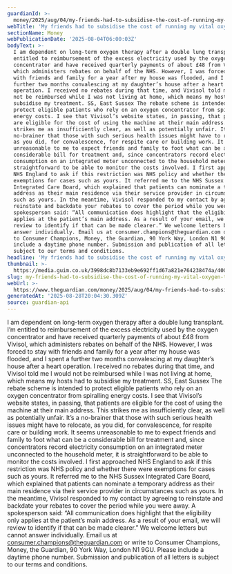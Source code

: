 ```yaml
---
guardianId: >-
  money/2025/aug/04/my-friends-had-to-subsidise-the-cost-of-running-my-vital-oxygen-therapy
webTitle: 'My friends had to subsidise the cost of running my vital oxygen therapy '
sectionName: Money
webPublicationDate: '2025-08-04T06:00:03Z'
bodyText: >-
  I am dependent on long-term oxygen therapy after a double lung transplant. I’m
  entitled to reimbursement of the excess electricity used by the oxygen
  concentrator and have received quarterly payments of about £48 from Vivisol,
  which administers rebates on behalf of the NHS. However, I was forced to stay
  with friends and family for a year after my house was flooded, and I spent a
  further two months convalescing at my daughter’s house after a heart
  operation. I received no rebates during that time, and Vivisol told me l would
  not be reimbursed while I was not living at home, which means my hosts had to
  subsidise my treatment. SS, East Sussex The rebate scheme is intended to
  protect eligible patients who rely on an oxygen concentrator from spiralling
  energy costs. I see that Vivisol’s website states, in passing, that patients
  are eligible for the cost of using the machine at their main address. This
  strikes me as insufficiently clear, as well as potentially unfair. It’s a
  no-brainer that those with such serious health issues might have to relocate,
  as you did, for convalescence, for respite care or building work. It seems
  unreasonable to me to expect friends and family to foot what can be a
  considerable bill for treatment and, since concentrators record electricity
  consumption on an integrated meter unconnected to the household meter, it is
  straightforward to be able to monitor the costs involved. I first approached
  NHS England to ask if this restriction was NHS policy and whether there were
  exemptions for cases such as yours. It referred me to the NHS Sussex
  Integrated Care Board, which explained that patients can nominate a temporary
  address as their main residence via their service provider in circumstances
  such as yours. In the meantime, Vivisol responded to my contact by agreeing to
  reinstate and backdate your rebates to cover the period while you were away. A
  spokesperson said: “All communication does highlight that the eligibility only
  applies at the patient’s main address. As a result of your email, we will
  review to identify if that can be made clearer.” We welcome letters but cannot
  answer individually. Email us at consumer.champions@theguardian.com or write
  to Consumer Champions, Money, the Guardian, 90 York Way, London N1 9GU. Please
  include a daytime phone number. Submission and publication of all letters is
  subject to our terms and conditions.
headline: 'My friends had to subsidise the cost of running my vital oxygen therapy '
thumbnail: >-
  https://media.guim.co.uk/3998dc8b7133eb9e692ff1d67a821e764238474a/400_87_3305_2644/500.jpg
slug: my-friends-had-to-subsidise-the-cost-of-running-my-vital-oxygen-therapy
webUrl: >-
  https://www.theguardian.com/money/2025/aug/04/my-friends-had-to-subsidise-the-cost-of-running-my-vital-oxygen-therapy
generatedAt: '2025-08-28T20:04:30.309Z'
source: guardian-api
---
```

I am dependent on long-term oxygen therapy after a double lung transplant. I’m entitled to reimbursement of the excess electricity used by the oxygen concentrator and have received quarterly payments of about £48 from Vivisol, which administers rebates on behalf of the NHS. However, I was forced to stay with friends and family for a year after my house was flooded, and I spent a further two months convalescing at my daughter’s house after a heart operation. I received no rebates during that time, and Vivisol told me l would not be reimbursed while I was not living at home, which means my hosts had to subsidise my treatment. SS, East Sussex The rebate scheme is intended to protect eligible patients who rely on an oxygen concentrator from spiralling energy costs. I see that Vivisol’s website states, in passing, that patients are eligible for the cost of using the machine at their main address. This strikes me as insufficiently clear, as well as potentially unfair. It’s a no-brainer that those with such serious health issues might have to relocate, as you did, for convalescence, for respite care or building work. It seems unreasonable to me to expect friends and family to foot what can be a considerable bill for treatment and, since concentrators record electricity consumption on an integrated meter unconnected to the household meter, it is straightforward to be able to monitor the costs involved. I first approached NHS England to ask if this restriction was NHS policy and whether there were exemptions for cases such as yours. It referred me to the NHS Sussex Integrated Care Board, which explained that patients can nominate a temporary address as their main residence via their service provider in circumstances such as yours. In the meantime, Vivisol responded to my contact by agreeing to reinstate and backdate your rebates to cover the period while you were away. A spokesperson said: “All communication does highlight that the eligibility only applies at the patient’s main address. As a result of your email, we will review to identify if that can be made clearer.” We welcome letters but cannot answer individually. Email us at consumer.champions@theguardian.com or write to Consumer Champions, Money, the Guardian, 90 York Way, London N1 9GU. Please include a daytime phone number. Submission and publication of all letters is subject to our terms and conditions.
